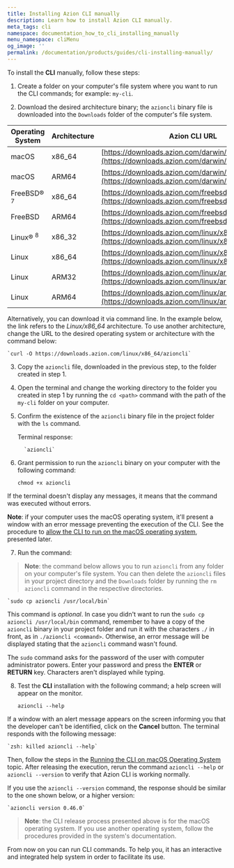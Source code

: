 ```yaml
---
title: Installing Azion CLI manually
description: Learn how to install Azion CLI manually.
meta_tags: cli
namespace: documentation_how_to_cli_installing_manually
menu_namespace: cliMenu
og_image: ''
permalink: /documentation/products/guides/cli-installing-manually/
---
```


To install the **CLI** manually, follow these steps:

1. Create a folder on your computer's file system where you want to run the CLI commands; for example: `my-cli`.

2. Download the desired architecture binary; the `azioncli` binary file is downloaded into the `Downloads` folder of the computer's file system.

| Operating System | Architecture | Azion CLI URL |
| --- | --- | --- |
| macOS | x86_64 | [https://downloads.azion.com/darwin/x86_64/azioncli](https://downloads.azion.com/darwin/x86_64/azioncli) |
| macOS | ARM64 | [https://downloads.azion.com/darwin/arm64/azioncli](https://downloads.azion.com/darwin/arm64/azioncli) |
| FreeBSD&reg; <sup>7</sup> | x86_64 | [https://downloads.azion.com/freebsd/x86_64/azioncli](https://downloads.azion.com/freebsd/x86_64/azioncli) |
| FreeBSD | ARM64 | [https://downloads.azion.com/freebsd/arm64/azioncli](https://downloads.azion.com/freebsd/arm64/azioncli) |
| Linux&reg; <sup>8</sup>   | x86_32 | [https://downloads.azion.com/linux/x86_32/azioncli](https://downloads.azion.com/linux/x86_32/azioncli) |
| Linux | x86_64 | [https://downloads.azion.com/linux/x86_64/azioncli](https://downloads.azion.com/linux/x86_64/azioncli) |
| Linux | ARM32 | [https://downloads.azion.com/linux/arm32/azioncli](https://downloads.azion.com/linux/arm32/azioncli) |
| Linux | ARM64 | [https://downloads.azion.com/linux/arm64/azioncli](https://downloads.azion.com/linux/arm64/azioncli) |

Alternatively, you can download it via command line. In the example below, the link refers to the *Linux/x86_64* architecture. To use another architecture, change the URL to the desired operating system or architecture with the command below:

    `curl -O https://downloads.azion.com/linux/x86_64/azioncli`

3. Copy the `azioncli` file, downloaded in the previous step, to the folder created in step 1.
4. Open the terminal and change the working directory to the folder you created in step 1 by running the `cd <path>` command with the path of the `my-cli` folder on your computer.
5. Confirm the existence of the `azioncli` binary file in the project folder with the `ls` command.

     Terminal response:

         `azioncli`

6. Grant permission to run the `azioncli` binary on your computer with the following command:

    `chmod +x azioncli`

If the terminal doesn't display any messages, it means that the command was executed without errors.

**Note**: if your computer uses the macOS operating system, it'll present a window with an error message preventing the execution of the CLI. See the procedure to [allow the CLI to run on the macOS operating system](/en/documentation/products/guides/cli-running-macos/), presented later.

7. Run the command:

> **Note**: the command below allows you to run `azioncli` from any folder on your computer's file system. You can then delete the `azioncli` files in your project directory and the `Downloads` folder by running the `rm azioncli` command in the respective directories.

    `sudo cp azioncli /usr/local/bin`
  
This command is *optional*. In case you didn't want to run the `sudo cp azioncli /usr/local/bin` command, remember to have a copy of the `azioncli` binary in your project folder and run it with the characters `./` in front, as in `./azioncli <command>`. Otherwise, an error message will be displayed stating that the `azioncli` command wasn't found.
    
The `sudo` command asks for the password of the user with computer administrator powers. Enter your password and press the **ENTER** or **RETURN** key. Characters aren't displayed while typing.

8. Test the **CLI** installation with the following command; a help screen will appear on the monitor.

    `azioncli --help`

If a window with an alert message appears on the screen informing you that the developer can't be identified, click on the **Cancel** button. The terminal responds with the following message:

    `zsh: killed azioncli --help`

Then, follow the steps in the [Running the CLI on macOS Operating System](/en/documentation/products/guides/cli-running-macos/) topic. After releasing the execution, rerun the command `azioncli --help` or `azioncli --version` to verify that Azion CLI is working normally.

If you use the `azioncli --version` command, the response should be similar to the one shown below, or a higher version:

    `azioncli version 0.46.0`

> **Note**: the CLI release process presented above is for the macOS operating system. If you use another operating system, follow the procedures provided in the system's documentation.

From now on you can run CLI commands. To help you, it has an interactive and integrated help system in order to facilitate its use.
